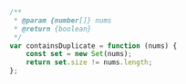 ```js
/**
 * @param {number[]} nums
 * @return {boolean}
 */
var containsDuplicate = function (nums) {
	const set = new Set(nums);
	return set.size != nums.length;
};
```
